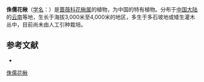{{Speciesbox
| name = 侏儒花楸
| status = 
| status_system = 
| image =
| genus = Sorbus
| species = poteriifolia
| authority = Hand.-Mazz.
}}

'''侏儒花楸'''（[[学名|学名]]：{{lang|la|''Sorbus poteriifolia''}}）是[[蔷薇科|蔷薇科]][[花楸属|花楸属]]的植物，为中国的特有植物。分布于[[中国大陆|中国大陆]]的[[云南|云南]]等地，生长于海拔3,000米至4,000米的地区，多生于多石坡地或矮生灌木丛中，目前尚未由人工引种栽培。

== 参考文献 ==
<div class="references-small">
* {{cite web| url =http://www.bioinfo.cn/db05/KmzwSpecies.php?action=view&id=18688| title =侏儒花楸| work =《中国高等植物数据库全库》| publisher =中国科学院微生物研究所| author =昆明植物研究所| accessdate =2009-02-25| deadurl =yes| archiveurl =https://web.archive.org/web/20160305002428/http://www.bioinfo.cn/db05/KmzwSpecies.php?action=view&id=18688| archivedate =2016-03-05}}
</div>
{{Taxonbar|from=Q10887101}}

[[Category:花楸属|侏儒花楸]]


{{植物小作品}}